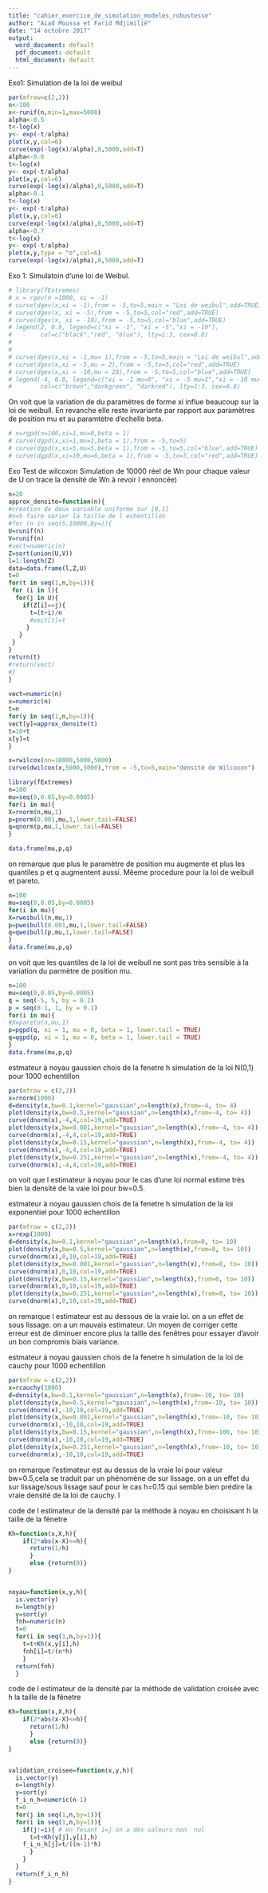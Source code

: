---
title: "cahier_exercice_de_simulation_modeles_robustesse"
author: "Aiad Moussa et Farid Mdjimilié"
date: "14 octobre 2017"
output:
  word_document: default
  pdf_document: default
  html_document: default
---

Exo1:
Simulation de la loi de weibul
```{r}
par(mfrow=c(2,2))
n<-100
x<-runif(n,min=1,max=5000)
alpha<-0.5
t<-log(x)
y<- exp(-t/alpha)
plot(x,y,col=6)
curve(exp(-log(x)/alpha),0,5000,add=T)
alpha<-0.8
t<-log(x)
y<- exp(-t/alpha)
plot(x,y,col=6)
curve(exp(-log(x)/alpha),0,5000,add=T)
alpha<-0.1
t<-log(x)
y<- exp(-t/alpha)
plot(x,y,col=6)
curve(exp(-log(x)/alpha),0,5000,add=T)
alpha<-0.7
t<-log(x)
y<- exp(-t/alpha)
plot(x,y,type = "o",col=6)
curve(exp(-log(x)/alpha),0,5000,add=T)
```

Exo 1: Simulatoin d'une loi de Weibul.

```{r}
# library(fExtremes)
# x = rgev(n =1000, xi = -1)
# curve(dgev(x,xi = -1),from = -5,to=5,main = "Loi de weibul",add=TRUE)
# curve(dgev(x, xi = -5),from = -5,to=5,col="red",add=TRUE)
# curve(dgev(x, xi = -10),from = -5,to=5,col="blue",add=TRUE)
# legend(2, 0.8, legend=c("xi = -1", "xi = -5","xi = -10"),
#        col=c("black","red", "blue"), lty=1:3, cex=0.8)
# 
# 
# curve(dgev(x,xi = -1,mu= 1),from = -5,to=5,main = "Loi de weibul",add=TRUE)
# curve(dgev(x,xi = -5,mu = 2),from = -5,to=5,col="red",add=TRUE)
# curve(dgev(x,xi = -10,mu = 20),from = -5,to=5,col="blue",add=TRUE)
# legend(-4, 0.8, legend=c("xi = -1 mu=0", "xi = -5 mu=1","xi = -10 mu=2"),
#        col=c("brown","darkgreen", "darkred"), lty=1:3, cex=0.8)
```
On voit que la variation de du paramètres  de forme xi influe beaucoup sur la loi de weibull. En revanche elle reste invariante par rapport aux paramètres de position mu et au paramtètre d'echelle beta. 

```{r}
# x=rgpd(n=100,xi=1,mu=0,beta = 1)
# curve(dgpd(x,xi=1,mu=1,beta = 1),from = -5,to=5)
# curve(dgpd(x,xi=5,mu=5,beta = 1),from = -5,to=5,col="blue",add=TRUE)
# curve(dgpd(x,xi=10,mu=6,beta = 1),from = -5,to=5,col="red",add=TRUE)
```


Exo
Test de wilcoxon
Simulation de 10000 réel de Wn pour chaque valeur de U on trace la   densité de Wn à revoir l ennoncée)
```{r}
n=20
approx_densite=function(n){
#creation de deux variable uniforme sur [0,1]
#n=5 faire varier la taille de l echentillon
#for (n in seq(5,10000,by=)){
U=runif(n)
V=runif(n)
#vect=numeric(n)
Z=sort(union(U,V))
l=1:length(Z)
data=data.frame(l,Z,U)
t=0
for(t in seq(1,n,by=1)){
 for (i in l){
  for(j in U){
    if(Z[i]==j){
      t=(t+i)/n
      #vect[t]=t
     }
   }
 }
}
return(t)
#return(vect)
#}
}
 
vect=numeric(n)
x=numeric(n)
t=n
for(y in seq(1,n,by=1)){
vect[y]=approx_densite(t)
t=10+t
x[y]=t
}

x=rwilcox(nn=10000,5000,5000)
curve(dwilcox(x,5000,5000),from = -5,to=5,main="densité de Wilcoxon")
```





```{r}
library(fExtremes)
n=100
mu=seq(0,0.05,by=0.0005)
for(i in mu){
X=rnorm(n,mu,1)
p=pnorm(0.001,mu,1,lower.tail=FALSE)
q=qnorm(p,mu,1,lower.tail=FALSE)
}

data.frame(mu,p,q)
```

on remarque que plus le paramètre de position mu augmente et plus les quantiles p et q augmentent aussi.
Mêeme procedure pour la loi de weibull et pareto.

```{r}
n=100
mu=seq(0,0.05,by=0.0005)
for(i in mu){
X=rweibull(n,mu,1)
p=pweibull(0.001,mu,1,lower.tail=FALSE)
q=qweibull(p,mu,1,lower.tail=FALSE)
}
data.frame(mu,p,q)
```

on voit que les quantiles de la loi de weibull ne sont pas très sensible à la variation du parmètre de position mu.

```{r}
n=100
mu=seq(0,0.05,by=0.0005)
q = seq(-5, 5, by = 0.1)
p = seq(0.1, 1, by = 0.1)
for(i in mu){
#X=pareto(n,mu,1)
p=pgpd(q, xi = 1, mu = 0, beta = 1, lower.tail = TRUE)
q=qgpd(p, xi = 1, mu = 0, beta = 1, lower.tail = TRUE)
}
data.frame(mu,p,q)
```

estmateur à noyau gaussien
chois de la fenetre h
simulation de la loi N(0,1) pour 1000 echentillon 
```{r}
par(mfrow = c(2,2))
x=rnorm(1000)
d=density(x,bw=0.1,kernel="gaussian",n=length(x),from=-4, to= 4)
plot(density(x,bw=0.5,kernel="gaussian",n=length(x),from=-4, to= 4))
curve(dnorm(x),-4,4,col=19,add=TRUE)
plot(density(x,bw=0.001,kernel="gaussian",n=length(x),from=-4, to= 4))
curve(dnorm(x),-4,4,col=19,add=TRUE)
plot(density(x,bw=0.15,kernel="gaussian",n=length(x),from=-4, to= 4))
curve(dnorm(x),-4,4,col=19,add=TRUE)
plot(density(x,bw=0.251,kernel="gaussian",n=length(x),from=-4, to= 4))
curve(dnorm(x),-4,4,col=19,add=TRUE)
```
on voit que l estimateur à noyau pour le cas d'une loi normal estime très bien 
la densité de la vaie loi pour bw=0.5.

estmateur à noyau gaussien
chois de la fenetre h
simulation de la loi exponentiel pour 1000 echentillon
```{r}
par(mfrow = c(2,2))
x=rexp(1000)
d=density(x,bw=0.1,kernel="gaussian",n=length(x),from=0, to= 10)
plot(density(x,bw=0.5,kernel="gaussian",n=length(x),from=0, to= 10))
curve(dnorm(x),0,10,col=19,add=TRUE)
plot(density(x,bw=0.001,kernel="gaussian",n=length(x),from=0, to= 10))
curve(dnorm(x),0,10,col=19,add=TRUE)
plot(density(x,bw=0.15,kernel="gaussian",n=length(x),from=0, to= 10))
curve(dnorm(x),0,10,col=19,add=TRUE)
plot(density(x,bw=0.251,kernel="gaussian",n=length(x),from=0, to= 10))
curve(dnorm(x),0,10,col=19,add=TRUE)

```
on remarque l estimateur est au dessous de la vraie loi.
on a un effet de sous lissage.
on a un mauvais estimateur. Un moyen de corriger cette erreur est de diminuer encore plus la taille des fenêtres pour essayer d'avoir un bon compromis biais variance.


estmateur à noyau gaussien
chois de la fenetre h
simulation de la loi de cauchy pour 1000 echentillon
```{r}
par(mfrow = c(2,2))
x=rcauchy(1000)
d=density(x,bw=0.1,kernel="gaussian",n=length(x),from=-10, to= 10)
plot(density(x,bw=0.5,kernel="gaussian",n=length(x),from=-10, to= 10))
curve(dnorm(x),-10,10,col=19,add=TRUE)
plot(density(x,bw=0.001,kernel="gaussian",n=length(x),from=-10, to= 10))
curve(dnorm(x),-10,10,col=19,add=TRUE)
plot(density(x,bw=0.15,kernel="gaussian",n=length(x),from=-100, to= 10))
curve(dnorm(x),-10,10,col=19,add=TRUE)
plot(density(x,bw=0.251,kernel="gaussian",n=length(x),from=-10, to= 10))
curve(dnorm(x),-10,10,col=19,add=TRUE)

```
on remarque l'estimateur est au dessus de la vraie loi pour valeur bw=0.5,cela se traduit par un phénomène de sur lissage.
on a un effet du sur lissage/sous lissage sauf pour le cas h=0.15 qui semble bien prédire la vraie densité de la loi de cauchy.
l

code de l estimateur de la densité par la méthode à noyau en choisisant h la 
taille de la fênetre
```{r}
Kh=function(x,X,h){
    if(2*abs(x-X)<=h){
      return(1/h)
      }
      else {return(0)}
}


noyau=function(x,y,h){
  is.vector(y)
  n=length(y)
  y=sort(y)
  fnh=numeric(n)
  t=0
  for(i in seq(1,n,by=1)){
    t=t+Kh(x,y[i],h)
    fnh[i]=t/(n*h)
    }
  return(fnh) 
  }

```

code de l estimateur de la densité par la méthode de validation croisée avec
h la taille de la fênetre
```{r}
Kh=function(x,X,h){
    if(2*abs(x-X)<=h){
      return(1/h)
      }
      else {return(0)}
}


validation_croisee=function(x,y,h){
  is.vector(y)
  n=length(y)
  y=sort(y)
  f_i_n_h=numeric(n-1)
  t=0
  for(j in seq(1,n,by=1)){
  for(i in seq(1,n,by=1)){
    if(j!=i){ # en fesant i=j on a des valeurs non  nul
      t=t+Kh(y[j],y[i],h)
    f_i_n_h[j]=t/((n-1)*h)
      } 
    }
  }
  return(f_i_n_h) 
}
```


